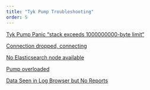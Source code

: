 ```yaml
---
title: "Tyk Pump Troubleshooting"
order: 5
---
```


[Tyk Pump Panic “stack exceeds 1000000000-byte limit“](/troubleshooting/tyk-pump/panic-stack-exceeds-1000000000-byte-limit)

[Connection dropped, connecting](/troubleshooting/tyk-pump/connection-dropped-connecting)

[No Elasticsearch node available](/troubleshooting/tyk-pump/no-elasticsearch-node-available)

[Pump overloaded](/troubleshooting/tyk-pump/pump-overloaded)

[Data Seen in Log Browser but No Reports](/troubleshooting/tyk-pump/data-in-log-browser-no-reports)

